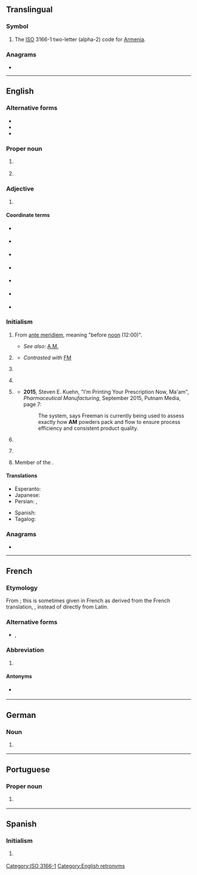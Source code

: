 {{also|Appendix:Variations of "am"}}
==Translingual==

===Symbol===
{{head|mul|symbol}}

# The [[ISO]] 3166-1 two-letter (alpha-2) code for [[Armenia]].

===Anagrams===

* {{l|mul|MA}}

[[Category:ISO 3166-1]]

----

==English==
{{wikipedia|AM}}

===Alternative forms===
* {{l|en|A.M.}}
* {{l|en|A. M.}}
* {{l|en|A M}}

===Proper noun===
{{en-proper noun}}

# {{abbreviation of|Amazonas|lang=en|nodot=1}} {{gloss|state of Brazil}}
# {{lb|en|music}} {{initialism of|{{w|Arctic Monkeys}}|lang=en}}

===Adjective===
{{en-adj|-}}

# {{lb|en|timekeeping}} {{initialism of|lang=en|Anno Mundi}} {{gloss|Latin for ''in the year of the world''}}

====Coordinate terms====
{{sense|Anno Mundi}}
* {{l|en|AD}} {{gloss|Anno Domini}}
* {{l|en|BC}} {{gloss|Before Christ}}
* {{l|en|CE}} {{gloss|Common Era}}
* {{l|en|BCE}} {{gloss|Before Common Era}}
* {{l|en|AP}} {{gloss|After Present}} {{qualifier|1= A.D. 1950 == "Present"}}
* {{l|en|BP}} {{gloss|Before Present}} {{qualifier|1= A.D. 1950 == "Present"}}
* {{l|en|AH}} {{gloss|Anno Hegirae}}

===Initialism===
{{rfc-header|Initialism}}
{{en-initialism}}

# {{gloss|Sometimes lower case}} From {{etyl|la|en}} [[ante meridiem]], meaning "before [[noon]] (12:00)".
#* ''See also:'' [[A.M.]]
# {{lb|en|communication|broadcasting}} {{initialism of|amplitude modulation|lang=en}}
#* ''Contrasted with'' [[FM]]
# {{lb|en|education}} {{initialism of|Artium Magister|lang=en}}
# {{lb|en|education}} {{initialism of|Master of Arts|lang=en}}
# {{lb|en|manufacturing}} {{initialism of|additive manufacturing|lang=en}}
#* '''2015''', Steven E. Kuehn, "I'm Printing Your Prescription Now, Ma'am", ''Pharmaceutical Manufacturing'', September 2015, Putnam Media, page 7:
#*: The system, says Freeman is currently being used to assess exactly how '''AM''' powders pack and flow to ensure process efficiency and consistent product quality.
# {{lb|en|politics|UK}} {{initialism of|Assembly Member|lang=en}} {{gloss|A title similar to [[MP]], placed after the name of a Member of the Welsh National Assembly.}}
# {{lb|en|property law}} {{initialism of|automated mapping|lang=en}} {{gloss|Used in conjunction with Facilities Managements abbreviations (AM/FM).}}
# Member of the {{w|Order of Australia}}.

====Translations====
{{trans-top|before noon}}
* Esperanto: {{t|eo|a.t.m.}}
* Japanese: {{t+|ja|午前|tr=[[ごぜん]], gozen}}
* Persian: {{t+|fa|پیشین|tr=pišin}}, {{t|fa|پیش از نیمروز|tr=piš-az-nimruz}}
{{trans-mid}}
* Spanish: {{t|es|AM}}
* Tagalog: {{t|tl|n.u.}}
{{trans-bottom}}

===Anagrams===
* {{anagrams|en|-ma-|M&A|M.A.|MA|Ma|ma}}

[[Category:English retronyms]]

----

==French==

===Etymology===
From {{etyl|la|fr}} {{m|la|ante meridiem}}; this is sometimes given in French as derived from the French translation, {{m|fr|avant|gloss=before}} {{m|fr|midi|gloss=noon}}, instead of directly from Latin.

===Alternative forms===
* {{l|fr|A.M.}}, {{l|fr|A. M.}}

===Abbreviation===
{{head|fr|abbreviation}}

# {{abbreviation of|lang=fr|ante meridiem}}

====Antonyms====
* {{sense|ante meridiem}} {{l|fr|PM}}

----

==German==

===Noun===
{{head|de|noun|g=n}}

# {{lb|de|software|development}} {{acronym of|w:de:Anwendungsmanagement|Anwendungsmanagement|lang=de}}

----

==Portuguese==

===Proper noun===
{{pt-proper noun}}

# {{abbreviation of|Amazonas|lang=pt|dot=}} {{gloss|a Brazilian state}}

----

==Spanish==

===Initialism===
{{head|es|initialism}}

# {{l|en|AM}} {{gloss|before noon}}